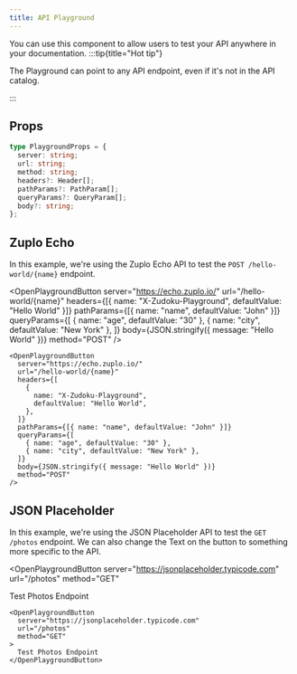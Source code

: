 ```yaml
---
title: API Playground
---
```


You can use this component to allow users to test your API anywhere in your documentation.
:::tip{title="Hot tip"}

The Playground can point to any API endpoint, even if it's not in the API catalog.

:::

## Props

```ts
type PlaygroundProps = {
  server: string;
  url: string;
  method: string;
  headers?: Header[];
  pathParams?: PathParam[];
  queryParams?: QueryParam[];
  body?: string;
};
```

## Zuplo Echo

In this example, we're using the Zuplo Echo API to test the `POST /hello-world/{name}` endpoint.

<OpenPlaygroundButton
  server="https://echo.zuplo.io/"
  url="/hello-world/{name}"
  headers={[{ name: "X-Zudoku-Playground", defaultValue: "Hello World" }]}
  pathParams={[{ name: "name", defaultValue: "John" }]}
  queryParams={[
    { name: "age", defaultValue: "30" },
    { name: "city", defaultValue: "New York" },
  ]}
  body={JSON.stringify({ message: "Hello World" })}
  method="POST"
/>

```tsx
<OpenPlaygroundButton
  server="https://echo.zuplo.io/"
  url="/hello-world/{name}"
  headers={[
    {
      name: "X-Zudoku-Playground",
      defaultValue: "Hello World",
    },
  ]}
  pathParams={[{ name: "name", defaultValue: "John" }]}
  queryParams={[
    { name: "age", defaultValue: "30" },
    { name: "city", defaultValue: "New York" },
  ]}
  body={JSON.stringify({ message: "Hello World" })}
  method="POST"
/>
```

## JSON Placeholder

In this example, we're using the JSON Placeholder API to test the `GET /photos` endpoint.
We can also change the Text on the button to something more specific to the API.

<OpenPlaygroundButton
  server="https://jsonplaceholder.typicode.com"
  url="/photos"
  method="GET"
>
  Test Photos Endpoint
</OpenPlaygroundButton>

```tsx
<OpenPlaygroundButton
  server="https://jsonplaceholder.typicode.com"
  url="/photos"
  method="GET"
>
  Test Photos Endpoint
</OpenPlaygroundButton>
```

